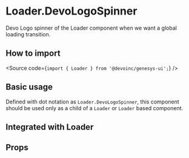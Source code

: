 

<Meta title="Components/Feedback/Loader/Components/LoaderDevoLogoSpinner/Overview" />

# Loader.DevoLogoSpinner

Devo Logo spinner of the Loader component when we want a global loading transition.

## How to import

<Source code={`import { Loader } from '@devoinc/genesys-ui';`} />

## Basic usage

Defined with dot notation as `Loader.DevoLogoSpinner`, this component should be used only as a child of a
`Loader` or `Loader` based component.

<Canvas of={Stories.Playground} />

## Integrated with Loader

<Canvas of={LoaderStories.Global} />

## Props

<ArgTypes of={Stories} />
